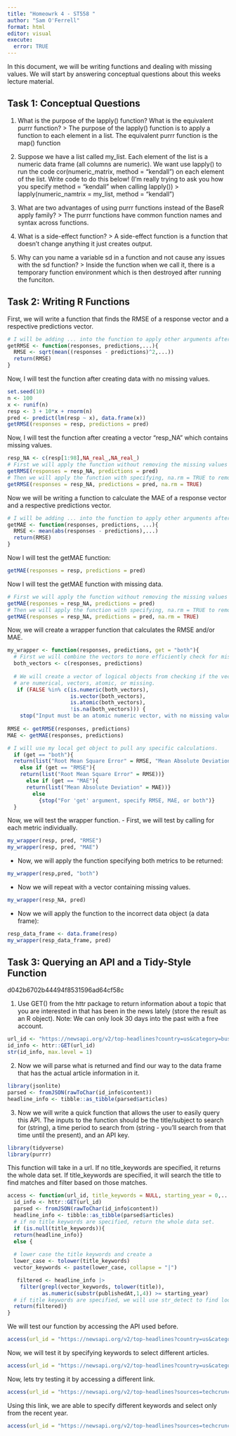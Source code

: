 ```yaml
---
title: "Homeowrk 4 - ST558 "
author: "Sam O'Ferrell"
format: html
editor: visual
execute:
  error: TRUE
---
```

In this document, we will be writing functions and dealing with missing values. We will start by answering conceptual questions about this weeks lecture material. 

## Task 1: Conceptual Questions
1. What is the purpose of the lapply() function? What is the equivalent purrr function?
> The purpose of the lapply() function is to apply a function to each element in a list. The equivalent purrr function is the map() function

2. Suppose we have a list called my_list. Each element of the list is a numeric data frame (all columns
are numeric). We want use lapply() to run the code cor(numeric_matrix, method = "kendall")
on each element of the list. Write code to do this below! (I’m really trying to ask you how you specify
method = "kendall" when calling lapply())
> lapply(numeric_namtrix = my_list, method = "kendall")

3. What are two advantages of using purrr functions instead of the BaseR apply family?
> The purrr functions have common function names and syntax across functions. 

4. What is a side-effect function?
> A side-effect function is a function that doesn't change anything it just creates output.

5. Why can you name a variable sd in a function and not cause any issues with the sd function?
> Inside the function when we call it, there is a temporary function environment which is then destroyed after running the funciton.  


## Task 2: Writing R Functions
First, we will write a function that finds the RMSE of a response vector and a respective predictions vector. 
```r
# I will be adding ... into the function to apply other arguments after the fact. 
getRMSE <- function(responses, predictions,...){
  RMSE <- sqrt(mean((responses - predictions)^2,...))
  return(RMSE)
}
```

Now, I will test the function after creating data with no missing values. 
```r
set.seed(10)
n <- 100
x <- runif(n)
resp <- 3 + 10*x + rnorm(n)
pred <- predict(lm(resp ~ x), data.frame(x))
getRMSE(responses = resp, predictions = pred)
```
Now, I will test the function after creating a vector "resp_NA" which contains missing values. 
```r
resp_NA <- c(resp[1:98],NA_real_,NA_real_)
# First we will apply the function without removing the missing values to verify an error. 
getRMSE(responses = resp_NA, predictions = pred)
# Then we will apply the function with specifying, na.rm = TRUE to remove the missing values.
getRMSE(responses = resp_NA, predictions = pred, na.rm = TRUE)
```
Now we will be writing a function to calculate the MAE of a response vector and a respective predictions vector. 
```r
# I will be adding ... into the function to apply other arguments after the fact. 
getMAE <- function(responses, predictions, ...){
  RMSE <- mean(abs(responses - predictions),...)
  return(RMSE)
}
```

Now I will test the getMAE function:
```r
getMAE(responses = resp, predictions = pred)
```

Now I will test the getMAE function with missing data.
```r
# First we will apply the function without removing the missing values to verify an error. 
getMAE(responses = resp_NA, predictions = pred)
# Then we will apply the function with specifying, na.rm = TRUE to remove the missing values.
getMAE(responses = resp_NA, predictions = pred, na.rm = TRUE)
```

Now, we will create a wrapper function that calculates the RMSE and/or MAE. 
```r
my_wrapper <- function(responses, predictions, get = "both"){
  # First we will combine the vectors to more efficiently check for missing/incorrect data.
  both_vectors <- c(responses, predictions)
  
  # We will create a vector of logical objects from checking if the vectors 
  # are numerical, vectors, atomic, or missing.
   if (FALSE %in% c(is.numeric(both_vectors), 
                    is.vector(both_vectors), 
                    is.atomic(both_vectors), 
                    !is.na(both_vectors))) {
    stop("Input must be an atomic numeric vector, with no missing values.")}
  
RMSE <- getRMSE(responses, predictions)
MAE <- getMAE(responses, predictions)

# I will use my local get object to pull any specific calculations.
  if (get == "both"){
  return(list("Root Mean Square Error" = RMSE, "Mean Absolute Deviation" = MAE))}
    else if (get == "RMSE"){
    return(list("Root Mean Square Error" = RMSE))}
      else if (get == "MAE"){
      return(list("Mean Absolute Deviation" = MAE))}
        else 
          {stop("For 'get' argument, specify RMSE, MAE, or both")}
  }
```


Now, we will test the wrapper function.
 - First, we will test by calling for each metric individually.

```r
my_wrapper(resp, pred, "RMSE")
my_wrapper(resp, pred, "MAE")
```
 - Now, we will apply the function specifying both metrics to be returned:
```r
my_wrapper(resp,pred, "both")
```

 - Now we will repeat with a vector containing missing values.
```r
my_wrapper(resp_NA, pred)
```
 - Now we will apply the function to the incorrect data object (a data frame):
```r
resp_data_frame <- data.frame(resp)
my_wrapper(resp_data_frame, pred)
```


## Task 3: Querying an API and a Tidy-Style Function
d042b6702b44494f8531596ad64cf58c

1. Use GET() from the httr package to return information about a topic that you are interested in that
has been in the news lately (store the result as an R object). Note: We can only look 30 days into the
past with a free account.
```r
url_id <- "https://newsapi.org/v2/top-headlines?country=us&category=business&apiKey=d042b6702b44494f8531596ad64cf58c"
id_info <- httr::GET(url_id)
str(id_info, max.level = 1)
```

2. Now we will parse what is returned and find our way to the data frame that has the actual article information in it.
```r
library(jsonlite)
parsed <- fromJSON(rawToChar(id_info$content))
headline_info <- tibble::as_tibble(parsed$articles)
```

3. Now  we will write a quick function that allows the user to easily query this API. The inputs to the function should be the title/subject to search for (string), a time period to search from (string - you’ll search from that time until the present), and an API key.

```r
library(tidyverse)
library(purrr)
```

This function will take in a url. If no title_keywords are specified, it returns the whole data set. If title_keywords are specified, it will search the title to find matches and filter based on those matches.
```r
access <- function(url_id, title_keywords = NULL, starting_year = 0,...){
  id_info <- httr::GET(url_id)
  parsed <- fromJSON(rawToChar(id_info$content))
  headline_info <- tibble::as_tibble(parsed$articles)
  # if no title keywords are specified, return the whole data set.
  if (is.null(title_keywords)){
  return(headline_info)}
  else {
  
  # lower case the title keywords and create a 
  lower_case <- tolower(title_keywords)
  vector_keywords <- paste(lower_case, collapse = "|")

   filtered <- headline_info |>
    filter(grepl(vector_keywords, tolower(title)),
           as.numeric(substr(publishedAt,1,4)) >= starting_year)
  # if title keywords are specified, we will use str_detect to find look through and filter the titles.
  return(filtered)}
}
```

We will test our function by accessing the API used before.
```r
access(url_id = "https://newsapi.org/v2/top-headlines?country=us&category=business&apiKey=d042b6702b44494f8531596ad64cf58c")
```

Now, we will test it by specifying keywords to select different articles. 
```r
access(url_id = "https://newsapi.org/v2/top-headlines?country=us&category=business&apiKey=d042b6702b44494f8531596ad64cf58c", title_keywords = c("hedge", "prime day"))
```

Now, lets try testing it by accessing a different link.
```r
access(url_id = "https://newsapi.org/v2/top-headlines?sources=techcrunch&apiKey=d042b6702b44494f8531596ad64cf58c")
```
Using this link, we are able to specify different keywords and select only from the recent year.
```r
access(url_id = "https://newsapi.org/v2/top-headlines?sources=techcrunch&apiKey=d042b6702b44494f8531596ad64cf58c", title_keywords = c("uber one", "crypto", "macbooks"), starting_year = 2024)
```



